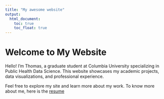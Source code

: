 ```yaml
---
title: "My awesome website"
output: 
  html_document:
    toc: true
    toc_float: true
---
```

# Welcome to My Website

Hello! I'm Thomas, a graduate student at Columbia University specializing in Public Health Data Science. This website showcases my academic projects, data visualizations, and professional experience.

Feel free to explore my site and learn more about my work.
To know more about me, here is the [resume](resume.html)